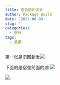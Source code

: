 ```yaml
---
title: 宿舍前的湖景
author: Package Build
date: '2022-06-09'
slug: ''
categories:
  - 旅行
tags:
  - 美景
---
```


第一张是旧图新发![](images/IMG_6650 大.jpeg)


下面的是宿舍前面的湖
![](images/IMG_6630 大.jpeg)

![](images/IMG_6651 大.jpeg)